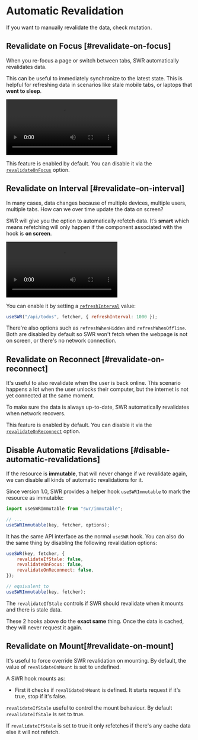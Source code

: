 
# Automatic Revalidation

<Callout>
    If you want to manually revalidate the data, check <Link href="/docs/mutation">mutation</Link>.
</Callout>

## Revalidate on Focus [#revalidate-on-focus]

When you re-focus a page or switch between tabs, SWR automatically revalidates data.

This can be useful to immediately synchronize to the latest state. This is helpful for refreshing data in scenarios like stale mobile tabs, or laptops that **went to sleep**.

<Bleed>
    <Video
        src="https://raw.githubusercontent.com/vercel/swr-site/master/.github/videos/focus-revalidate.mp4"
        caption="Video: using focus revalidation to automatically sync login state between pages."
        ratio={307 / 768}
        className="mx-8 2xl:mx-24"
    />
</Bleed>

This feature is enabled by default. You can disable it via the [`revalidateOnFocus`](/docs/api) option.

## Revalidate on Interval [#revalidate-on-interval]

In many cases, data changes because of multiple devices, multiple users, multiple tabs. How can we over time update the data on screen?

SWR will give you the option to automatically refetch data. It’s **smart** which means refetching will only happen if the component associated with the hook is **on screen**.

<Bleed>
    <Video
        src="https://raw.githubusercontent.com/vercel/swr-site/master/.github/videos/refetch-interval.mp4"
        caption="Video: when a user makes a change, both sessions will eventually render the same data."
        ratio={307 / 768}
        className="mx-8 2xl:mx-24"
    />
</Bleed>

You can enable it by setting a [`refreshInterval`](/docs/api) value:

```js
useSWR("/api/todos", fetcher, { refreshInterval: 1000 });
```

There're also options such as `refreshWhenHidden` and `refreshWhenOffline`. Both are disabled by default so SWR won't fetch when the webpage is not on screen, or there's no network connection.

## Revalidate on Reconnect [#revalidate-on-reconnect]

It's useful to also revalidate when the user is back online. This scenario happens a lot when the user unlocks their computer, but the internet is not yet connected at the same moment.

To make sure the data is always up-to-date, SWR automatically revalidates when network recovers.

This feature is enabled by default. You can disable it via the [`revalidateOnReconnect`](/docs/api) option.

## Disable Automatic Revalidations [#disable-automatic-revalidations]

If the resource is **immutable**, that will never change if we revalidate again, we can disable all kinds of automatic revalidations for it.

Since version 1.0, SWR provides a helper hook `useSWRImmutable` to mark the resource as immutable:

```js
import useSWRImmutable from "swr/immutable";

// ...
useSWRImmutable(key, fetcher, options);
```

It has the same API interface as the normal `useSWR` hook. You can also do the same thing by disabling the following revalidation options:

```js
useSWR(key, fetcher, {
    revalidateIfStale: false,
    revalidateOnFocus: false,
    revalidateOnReconnect: false,
});

// equivalent to
useSWRImmutable(key, fetcher);
```

The `revalidateIfStale` controls if SWR should revalidate when it mounts and there is stale data.

These 2 hooks above do the **exact same** thing. Once the data is cached, they will never request it again.

## Revalidate on Mount[#revalidate-on-mount]

It's useful to force override SWR revalidation on mounting. By default, the value of `revalidateOnMount` is set to undefined.

A SWR hook mounts as:

-   First it checks if `revalidateOnMount` is defined. It starts request if it's true, stop if it's false.

`revalidateIfStale` useful to control the mount behaviour. By default `revalidateIfStale` is set to true.

If `revalidateIfStale` is set to true it only refetches if there's any cache data else it will not refetch.
